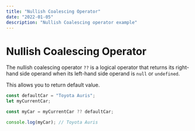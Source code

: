 ```yaml
---
title: "Nullish Coalescing Operator"
date: "2022-01-05"
description: "Nullish Coalescing operator example"
---
```



# Nullish Coalescing Operator

<VersionTag version="es11" />

The nullish coalescing operator `??` is a logical operator that returns its right-hand side operand when its left-hand side operand is `null` or `undefined`.

This allows you to return default value.

```js
const defaultCar = "Toyota Auris";
let myCurrentCar;

const myCar = myCurrentCar ?? defaultCar;

console.log(myCar); // Toyota Auris
```
